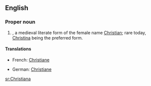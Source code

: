 ==English==

===Proper noun===
{{en-proper noun}}

# {{given name|female}}, a medieval literate form of the female name [[Christian]]; rare today, [[Christina]] being the preferred form.

====Translations====
{{top}}
*French: [[Christiane]]
{{mid}}
*German: [[Christiane]]
{{bottom}}

[[sr:Christiana]]